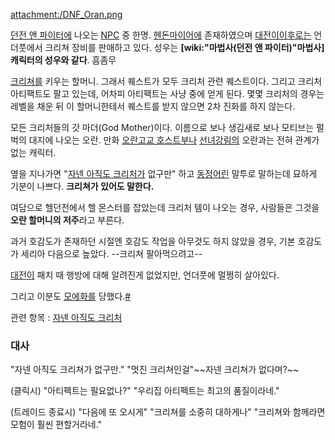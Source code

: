 attachment:/DNF_Oran.png

[[던전 앤 파이터]]에 나오는 [[NPC]] 중 한명. [[헨돈마이어]]에 존재하였으며 [[대전이]]이후로는 언더풋에서 크리쳐 장비를 판매하고 있다. 성우는 '''[wiki:"마법사(던전 앤 파이터)"마법사] 캐릭터의 성우와 같다'''. 흠좀무

[[크리쳐]]를 키우는 할머니. 그래서 퀘스트가 모두 크리처 관련 퀘스트이다. 그리고 크리처 아티팩트도 팔고 있는데, 어차피 아티팩트는 사냥 중에 얻게 된다. 몇몇 크리처의 경우는 레벨을 채운 뒤 이 할머니한테서 퀘스트를 받지 않으면 2차 진화를 하지 않는다.

모든 크리처들의 갓 마더(God Mother)이다. 이름으로 보나 생김새로 보나 모티브는 펄벅의 대지에 나오는 오란. 만화 [[오란고교 호스트부]]나 [[선녀강림]]의 오란과는 전혀 관계가 없는 캐릭터.

옆을 지나가면 "[[자넨 아직도 크리처]]가 없구만" 하고 [[동정]]어린 말투로 말하는데 묘하게 기분이 나쁘다. '''크리쳐가 있어도 말한다.'''

여담으로 헬던전에서 헬 몬스터를 잡았는데 크리처 템이 나오는 경우, 사람들은 그것을 '''오란 할머니의 저주'''라고 부른다.

과거 호감도가 존재하던 시절엔 호감도 작업을 아무것도 하지 않았을 경우, 기본 호감도가 세리아 다음으로 높았다. --크리쳐 팔아먹으려고--

[[대전이]] 패치 때 행방에 대해 알려진게 없었지만, 언더풋에 멀쩡히 살아있다.

그리고 이분도 [[모에화]]를 당했다.[http://bbs1.ruliweb.daum.net/gaia/do/ruliweb/family/1515/read?articleId=6976506&objCate1=52&bbsId=G001&itemId=2230&pageIndex=1 #]

관련 항목 : [[자넨 아직도 크리처]]
=== 대사 ===
"자넨 아직도 크리쳐가 없구만."
"멋진 크리쳐인걸"~~자넨 크리쳐가 없다며?~~

(클릭시)
"아티펙트는 필요없나?"
"우리집 아티펙트는 최고의 품질이라네."

(트레이드 종료시)
"다음에 또 오시게"
"크리쳐를 소중히 대하게나"
"크리쳐와 함께라면 모험이 훨씬 편할거라네."
